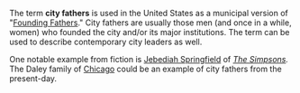 The term '''city fathers''' is used in the United States as a municipal version of "[[Founding Fathers]]." City fathers are usually those men (and once in a while, women) who founded the city and/or its major institutions. The term can be used to describe contemporary city leaders as well.

One notable example from fiction is [[List_of_recurring_characters_from_The_Simpsons#Jebediah_Springfield|Jebediah Springfield]] of ''[[The Simpsons]].'' The Daley family of [[Chicago]] could be an example of city fathers from the present-day.

{{vocab-stub}}